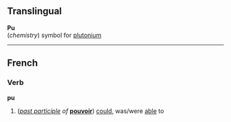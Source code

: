 ==Translingual==
'''Pu'''<br>(''chemistry'') symbol for [[plutonium]]

----
==French==

===Verb===
'''pu'''

#(''[[past participle]] of'' '''[[pouvoir]]''') [[could]], was/were [[able]] to